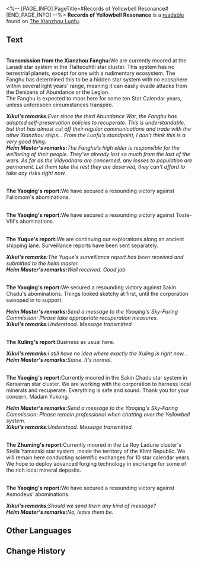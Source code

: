 <%-- [PAGE_INFO]
PageTitle=#Records of Yellowbell Resonance#
[END_PAGE_INFO] --%>
{{Readable Infobox
|id           = 193
|partIds      = 190414
|title        = 
|image        = Item Xianzhou Parchment.png
|world        = The Xianzhou Luofu
|parts        = 1
|author       = <!--to be added-->
|description  = The Xianzhou Alliance fleet communicates with each other via the Yellowbell system. This is a record of resonances in year 8098 of the Star Calendar from the Xianzhou Luofu's Yellowbell system.
|part1        = Records of Yellowbell Resonance
|source1      = {{cx|Source missing}}
|characters   = 
|factions     = 
}}
'''Records of Yellowbell Resonance''' is a [[readable]] found on [[The Xianzhou Luofu]].
<!--
==Location==
{{Map Embed|<map name>|<marker id>}}
-->
==Text==
{{Size|36|April, Year 8098 Star Calendar}}<br />'''Transmission from the Xianzhou Fanghu: '''We are currently moored at the Lanadi star system in the Tlaltecuhtli star cluster. This system has no terrestrial planets, except for one with a rudimentary ecosystem. The Fanghu has determined this to be a hidden star system with no ecosphere within several light years' range, meaning it can easily evade attacks from the Denizens of Abundance or the Legion.<br />The Fanghu is expected to moor here for some ten Star Calendar years, unless unforeseen circumstances transpire.

'''''Xikui's remarks: '''Ever since the third Abundance War, the Fanghu has adopted self-preservation policies to recuperate. This is understandable, but that has almost cut off their regular communications and trade with the other Xianzhou ships... From the Luofu's standpoint, I don't think this is a very good thing.''<br />'''''Helm Master's remarks: '''The Fanghu's high elder is responsible for the wellbeing of their people. They've already lost so much from the last of the wars. As far as the Vidyadhara are concerned, any losses to population are permanent. Let them take the rest they are deserved, they can't afford to take any risks right now.''

{{Size|36|May, Year 8098 Star Calendar}}<br />'''The Yaoqing's report: '''We have secured a resounding victory against Fallomom's abominations.

{{Size|36|June, Year 8098 Star Calendar}}<br />'''The Yaoqing's report: '''We have secured a resounding victory against Toste-VIII's abominations.

{{Size|36|July, Year 8098 Star Calendar}}<br />'''The Yuque's report: '''We are continuing our explorations along an ancient shipping lane. Surveillance reports have been sent separately.

'''''Xikui's remarks:'''The Yuque's surveillance report has been received and submitted to the helm master.''<br />'''''Helm Master's remarks: '''Well received. Good job.''

{{Size|36|October, Year 8098 Star Calendar}}<br />'''The Yaoqing's report: '''We secured a resounding victory against Sakin Chadu's abominations. Things looked sketchy at first, until the corporation swooped in to support.

'''''Helm Master's remarks: '''Send a message to the Yaoqing's Sky-Faring Commission: Please take appropriate recuperation measures. ''<br />'''''Xikui's remarks: '''Understood. Message transmitted.''

{{Size|36|October, Year 8098 Star Calendar}}<br />'''The Xuling's report: '''Business as usual here.

'''''Xikui's remarks: '''I still have no idea where exactly the Xuling is right now...''<br />'''''Helm Master's remarks: '''Same. It's normal.''

{{Size|36|November, Year 8098 Star Calendar}}<br />'''The Yaoqing's report: '''Currently moored in the Sakin Chadu star system in Kersarran star cluster. We are working with the corporation to harness local minerals and recuperate. Everything is safe and sound. Thank you for your concern, Madam Yukong.

'''''Helm Master's remarks: '''Send a message to the Yaoqing's Sky-Faring Commission: Please remain professional when chatting over the Yellowbell system.''<br />'''''Xikui's remarks: '''Understood. Message transmitted.''

{{Size|36|November, Year 8098 Star Calendar}}<br />'''The Zhuming's report: '''Currently moored in the Le Roy Ladurie cluster's Stella Yamazaki star system, inside the territory of the Klimt Republic. We will remain here conducting scientific exchanges for 10 star calendar years.<br />We hope to deploy advanced forging technology in exchange for some of the rich local mineral deposits.

{{Size|36|December, Year 8098 Star Calendar}}<br />'''The Yaoqing's report: '''We have secured a resounding victory against Asmodeus' abominations.

'''''Xikui's remarks: '''Should we send them any kind of message?''<br />'''''Helm Master's remarks: '''No, leave them be.''

<!--
==Trivia==
* 
-->
==Other Languages==
{{Other Languages
|en   = Records of Yellowbell Resonance
|zhs  = 黄钟系统共鸣记录
|zht  = 黃鐘系統共鳴紀錄
|ja   = 黄鐘システム共鳴記録
|ko   = 황종 시스템 공명 기록
|es   = Registros de resonancia del sistema Campanamarilla
|fr   = Historiques de résonance de la Cloche Jaune
|ru   = Записи перезвона «Жёлтого колокола»
|th   = บันทึกการสะท้อนผ่านระบบระฆังทองคำ
|vi   = Ghi Chép Cộng Hưởng Hệ Thống Chuông Vàng
|de   = Aufzeichnungen von Gelbglockenresonanz
|id   = Catatan Resonansi Sistem Lonceng Kuning
|pt   = Registros da Ressonância do Sino Amarelo
}}

==Change History==
{{Change History|1.0}}
